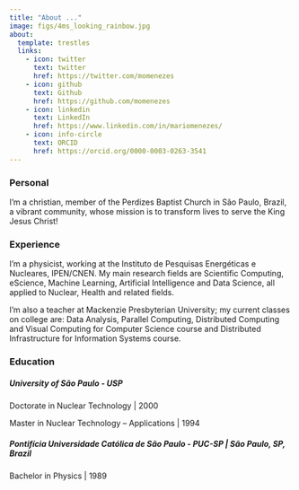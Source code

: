 ```yaml
---
title: "About ..."
image: figs/4ms_looking_rainbow.jpg
about:
  template: trestles
  links:
    - icon: twitter
      text: twitter
      href: https://twitter.com/momenezes
    - icon: github
      text: Github
      href: https://github.com/momenezes
    - icon: linkedin
      text: LinkedIn
      href: https://www.linkedin.com/in/mariomenezes/
    - icon: info-circle
      text: ORCID
      href: https://orcid.org/0000-0003-0263-3541
---
```


### Personal

I'm a christian, member of the Perdizes Baptist Church in São Paulo, Brazil, a vibrant community, whose mission is to transform lives to serve the King Jesus Christ!

### Experience 

I'm a physicist, working at the Instituto de Pesquisas Energéticas e Nucleares, IPEN/CNEN. My main research fields are Scientific Computing, eScience, Machine Learning, Artificial Intelligence and Data Science, all applied to Nuclear, Health and related fields.

I'm also a teacher at Mackenzie Presbyterian University; my current classes on college are: Data Analysis, Parallel Computing, Distributed Computing and Visual Computing for Computer Science course and Distributed Infrastructure for Information Systems course. 



### Education

##### **University of São Paulo - USP**

Doctorate in Nuclear Technology | 2000

Master in Nuclear Technology -- Applications | 1994

##### **Pontifícia Universidade Católica de São Paulo - PUC-SP | São Paulo, SP, Brazil**

Bachelor in Physics | 1989


